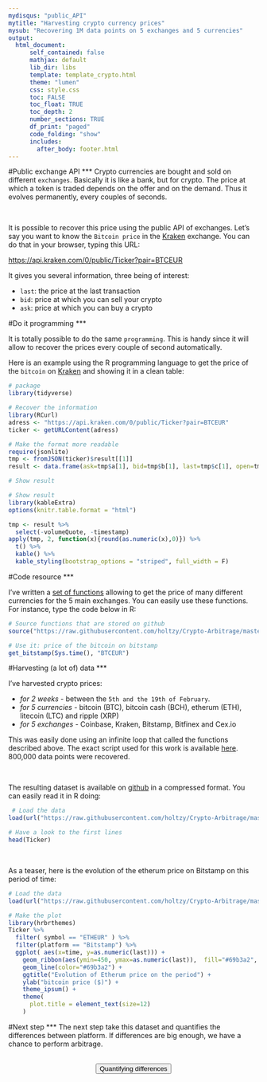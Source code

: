 ```yaml
---
mydisqus: "public_API"
mytitle: "Harvesting crypto currency prices"
mysub: "Recovering 1M data points on 5 exchanges and 5 currencies"
output:
  html_document:
      self_contained: false    
      mathjax: default
      lib_dir: libs
      template: template_crypto.html
      theme: "lumen"
      css: style.css
      toc: FALSE
      toc_float: TRUE
      toc_depth: 2
      number_sections: TRUE
      df_print: "paged"
      code_folding: "show"
      includes: 
        after_body: footer.html
---
```



<div class="mycontent">









#Public exchange API
***
Crypto currencies are bought and sold on different `exchanges`. Basically it is like a bank, but for crypto. The price at which a token is traded depends on the offer and on the demand. Thus it evolves permanently, every couples of seconds.

<br>

It is possible to recover this price using the public API of exchanges. Let's say you want to know the `Bitcoin price` in the [Kraken]() exchange. You can do that in your browser, typing this URL:

[https://api.kraken.com/0/public/Ticker?pair=BTCEUR](https://api.kraken.com/0/public/Ticker?pair=BTCEUR)

It gives you several information, three being of interest:

- `last`: the price at the last transaction
- `bid`: price at which you can sell your crypto
- `ask`: price at which you can buy a crypto





#Do it programming
***

It is totally possible to do the same `programming`. This is handy since it will allow to recover the prices every couple of second automatically.  

Here is an example using the R programming language to get the price of the `bitcoin` on [Kraken]() and showing it in a clean table:

```r
# package
library(tidyverse)

# Recover the information
library(RCurl)
adress <- "https://api.kraken.com/0/public/Ticker?pair=BTCEUR"
ticker <- getURLContent(adress)

# Make the format more readable
require(jsonlite)
tmp <- fromJSON(ticker)$result[[1]]
result <- data.frame(ask=tmp$a[1], bid=tmp$b[1], last=tmp$c[1], open=tmp$o, low=tmp$l[1], high=tmp$h[1], volume=tmp$v[1], volumeQuote=NA, timestamp=NA)

# Show result
```


```r
# Show result
library(kableExtra)
options(knitr.table.format = "html")

tmp <- result %>% 
  select(-volumeQuote, -timestamp)
apply(tmp, 2, function(x){round(as.numeric(x),0)}) %>%
  t() %>%
  kable() %>% 
  kable_styling(bootstrap_options = "striped", full_width = F)
```



#Code resource
***

I've written a [set of functions](https://github.com/holtzy/Cryp-To/blob/master/FUNCTIONS/Public_Market_Functions.R) allowing to get the price of many different currencies for the 5 main exchanges. You can easily use these functions. For instance, type the code below in R:

```r
# Source functions that are stored on github  
source("https://raw.githubusercontent.com/holtzy/Crypto-Arbitrage/master/FUNCTIONS/Public_Market_Functions.R")

# Use it: price of the bitcoin on bitstamp  
get_bitstamp(Sys.time(), "BTCEUR")
```







#Harvesting (a lot of) data
***

I've harvested crypto prices:

- *for 2 weeks* - between the `5th and the 19th of February`.
- *for 5 currencies* - bitcoin (BTC), bitcoin cash (BCH), etherum (ETH), litecoin (LTC) and ripple (XRP)
- *for 5 exchanges* - Coinbase, Kraken, Bitstamp, Bitfinex and Cex.io


This was easily done using an infinite loop that called the functions described above. The exact script used for this work is available [here](https://github.com/holtzy/Crypto-Arbitrage/blob/master/FUNCTIONS/Run_API_public_market_harvest.R). 800,000 data points were recovered.

<br>


The resulting dataset is available on [github]() in a compressed format. You can easily read it in R doing:

```r
 # Load the data
load(url("https://raw.githubusercontent.com/holtzy/Crypto-Arbitrage/master/DATA/public_ticker_harvest.Rdata"))  

# Have a look to the first lines
head(Ticker)
```

<br>

As a teaser, here is the evolution of the etherum price on Bitstamp on this period of time:

```r
# Load the data
load(url("https://raw.githubusercontent.com/holtzy/Crypto-Arbitrage/master/DATA/public_ticker_harvest.Rdata"))

# Make the plot
library(hrbrthemes)
Ticker %>%
  filter( symbol == "ETHEUR" ) %>%
  filter(platform == "Bitstamp") %>%
  ggplot( aes(x=time, y=as.numeric(last))) +
    geom_ribbon(aes(ymin=450, ymax=as.numeric(last)),  fill="#69b3a2", color="transparent", alpha=0.5) +
    geom_line(color="#69b3a2") +
    ggtitle("Evolution of Etherum price on the period") +
    ylab("bitcoin price ($)") +
    theme_ipsum() +
    theme(
      plot.title = element_text(size=12)
    )
```



#Next step
***
The next step take this dataset and quantifies the differences between platform. If differences are big enough, we have a chance to perform arbitrage.

<br>
<center>
<button class="btn btn-primary" href="https://holtzy.github.io/Crypto-Arbitrage/CONTENT/differences.html">Quantifying differences</button>
</center>
<br><br>


</div>













